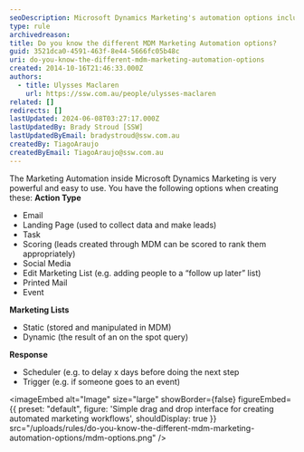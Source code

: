```yaml
---
seoDescription: Microsoft Dynamics Marketing's automation options include action types such as email, landing page, task, scoring, social media, and printed mail, with features like schedulers and triggers to personalize lead nurturing.
type: rule
archivedreason:
title: Do you know the different MDM Marketing Automation options?
guid: 3521dca0-4591-463f-8e44-5666fc05b48c
uri: do-you-know-the-different-mdm-marketing-automation-options
created: 2014-10-16T21:46:33.000Z
authors:
  - title: Ulysses Maclaren
    url: https://ssw.com.au/people/ulysses-maclaren
related: []
redirects: []
lastUpdated: 2024-06-08T03:27:17.000Z
lastUpdatedBy: Brady Stroud [SSW]
lastUpdatedByEmail: bradystroud@ssw.com.au
createdBy: TiagoAraujo
createdByEmail: TiagoAraujo@ssw.com.au
---
```


The Marketing Automation inside Microsoft Dynamics Marketing is very powerful and easy to use. You have the following options when creating these:
**Action Type**

- Email
- Landing Page (used to collect data and make leads)
- Task
- Scoring (leads created through MDM can be scored to rank them appropriately)
- Social Media
- Edit Marketing List (e.g. adding people to a “follow up later” list)
- Printed Mail
- Event

**Marketing Lists**

- Static (stored and manipulated in MDM)
- Dynamic (the result of an on the spot query)

**Response**

- Scheduler (e.g. to delay x days before doing the next step
- Trigger (e.g. if someone goes to an event)


<imageEmbed
  alt="Image"
  size="large"
  showBorder={false}
  figureEmbed={{
    preset: "default",
    figure: 'Simple drag and drop interface for creating automated marketing workflows',
    shouldDisplay: true
  }}
  src="/uploads/rules/do-you-know-the-different-mdm-marketing-automation-options/mdm-options.png"
/>
